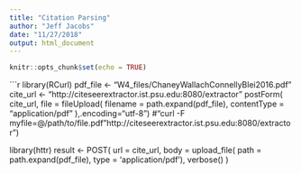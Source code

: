 ```yaml
---
title: "Citation Parsing"
author: "Jeff Jacobs"
date: "11/27/2018"
output: html_document
---
```


```r
knitr::opts_chunk$set(echo = TRUE)
```

```r
library(RCurl)
pdf_file <- "W4_files/ChaneyWallachConnellyBlei2016.pdf"
cite_url <- "http://citeseerextractor.ist.psu.edu:8080/extractor"
postForm(
  cite_url,
  file = fileUpload(
    filename = path.expand(pdf_file),
    contentType = "application/pdf"
  ),.encoding="utf-8")
#"curl -F myfile=@/path/to/file.pdf "http://citeseerextractor.ist.psu.edu:8080/extractor")

library(httr)
result <- POST(
  url = cite_url,
  body = upload_file(
    path =  path.expand(pdf_file),
    type = 'application/pdf'),
  verbose()
)
